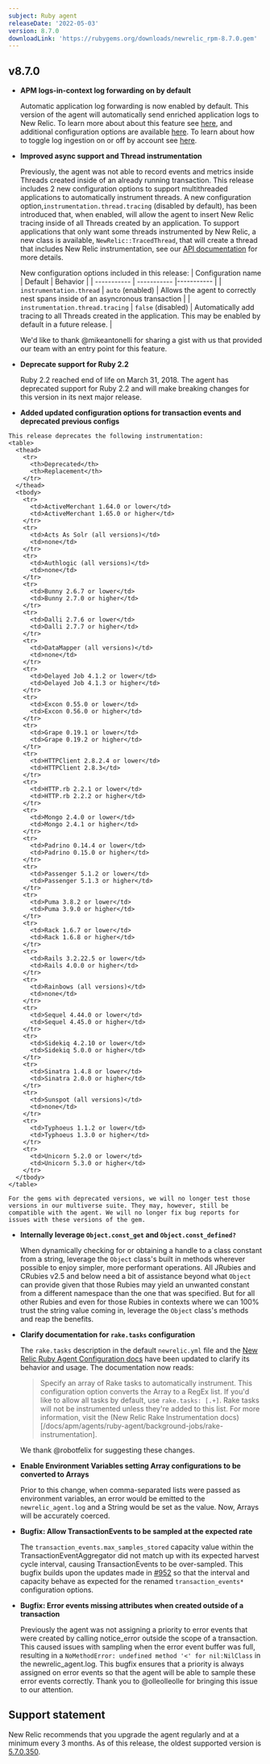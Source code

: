 ```yaml
---
subject: Ruby agent
releaseDate: '2022-05-03'
version: 8.7.0
downloadLink: 'https://rubygems.org/downloads/newrelic_rpm-8.7.0.gem'
---
```


  ## v8.7.0

  * **APM logs-in-context log forwarding on by default**

    Automatic application log forwarding is now enabled by default. This version of the agent will automatically send enriched application logs to New Relic. To learn more about about this feature see [here](https://docs.newrelic.com/docs/apm/new-relic-apm/getting-started/get-started-logs-context/), and additional configuration options are available [here](https://docs.newrelic.com/docs/logs/logs-context/configure-logs-context-ruby). To learn about how to toggle log ingestion on or off by account see [here](https://docs.newrelic.com/docs/logs/logs-context/disable-automatic-logging).

  * **Improved async support and Thread instrumentation**

    Previously, the agent was not able to record events and metrics inside Threads created inside of an already running transaction. This release includes 2 new configuration options to support multithreaded applications to automatically instrument threads. A new configuration option,`instrumentation.thread.tracing` (disabled by default), has been introduced that, when enabled, will allow the agent to insert New Relic tracing inside of all Threads created by an application. To support applications that only want some threads instrumented by New Relic, a new class is available, `NewRelic::TracedThread`, that will create a thread that includes New Relic instrumentation, see our [API documentation](https://www.rubydoc.info/gems/newrelic_rpm/NewRelic) for more details.

    New configuration options included in this release:
    | Configuration name | Default | Behavior |
    | ----------- | ----------- |----------- |
    | `instrumentation.thread`  | `auto` (enabled) | Allows the agent to correctly nest spans inside of an asyncronous transaction   |
    | `instrumentation.thread.tracing` | `false` (disabled)   |  Automatically add tracing to all Threads created in the application. This may be enabled by default in a future release. |

    We'd like to thank @mikeantonelli for sharing a gist with us that provided our team with an entry point for this feature.

  * **Deprecate support for Ruby 2.2**

    Ruby 2.2 reached end of life on March 31, 2018. The agent has deprecated support for Ruby 2.2 and will make breaking changes for this version in its next major release.

  *  **Added updated configuration options for transaction events and deprecated previous configs**

    This release deprecates the following instrumentation:
    <table>
      <thead>
        <tr>
          <th>Deprecated</th>
          <th>Replacement</th>
        </tr>
      </thead>
      <tbody>
        <tr>
          <td>ActiveMerchant 1.64.0 or lower</td>
          <td>ActiveMerchant 1.65.0 or higher</td>
        </tr>
        <tr>
          <td>Acts As Solr (all versions)</td>
          <td>none</td>
        </tr>
        <tr>
          <td>Authlogic (all versions)</td>
          <td>none</td>
        </tr>
        <tr>
          <td>Bunny 2.6.7 or lower</td>
          <td>Bunny 2.7.0 or higher</td>
        </tr>
        <tr>
          <td>Dalli 2.7.6 or lower</td>
          <td>Dalli 2.7.7 or higher</td>
        </tr>
        <tr>
          <td>DataMapper (all versions)</td>
          <td>none</td>
        </tr>
        <tr>
          <td>Delayed Job 4.1.2 or lower</td>
          <td>Delayed Job 4.1.3 or higher</td>
        </tr>
        <tr>
          <td>Excon 0.55.0 or lower</td>
          <td>Excon 0.56.0 or higher</td>
        </tr>
        <tr>
          <td>Grape 0.19.1 or lower</td>
          <td>Grape 0.19.2 or higher</td>
        </tr>
        <tr>
          <td>HTTPClient 2.8.2.4 or lower</td>
          <td>HTTPClient 2.8.3</td>
        </tr>
        <tr>
          <td>HTTP.rb 2.2.1 or lower</td>
          <td>HTTP.rb 2.2.2 or higher</td>
        </tr>
        <tr>
          <td>Mongo 2.4.0 or lower</td>
          <td>Mongo 2.4.1 or higher</td>
        </tr>
        <tr>
          <td>Padrino 0.14.4 or lower</td>
          <td>Padrino 0.15.0 or higher</td>
        </tr>
        <tr>
          <td>Passenger 5.1.2 or lower</td>
          <td>Passenger 5.1.3 or higher</td>
        </tr>
        <tr>
          <td>Puma 3.8.2 or lower</td>
          <td>Puma 3.9.0 or higher</td>
        </tr>
        <tr>
          <td>Rack 1.6.7 or lower</td>
          <td>Rack 1.6.8 or higher</td>
        </tr>
        <tr>
          <td>Rails 3.2.22.5 or lower</td>
          <td>Rails 4.0.0 or higher</td>
        </tr>
        <tr>
          <td>Rainbows (all versions)</td>
          <td>none</td>
        </tr>
        <tr>
          <td>Sequel 4.44.0 or lower</td>
          <td>Sequel 4.45.0 or higher</td>
        </tr>
        <tr>
          <td>Sidekiq 4.2.10 or lower</td>
          <td>Sidekiq 5.0.0 or higher</td>
        </tr>
        <tr>
          <td>Sinatra 1.4.8 or lower</td>
          <td>Sinatra 2.0.0 or higher</td>
        </tr>
        <tr>
          <td>Sunspot (all versions)</td>
          <td>none</td>
        </tr>
        <tr>
          <td>Typhoeus 1.1.2 or lower</td>
          <td>Typhoeus 1.3.0 or higher</td>
        </tr>
        <tr>
          <td>Unicorn 5.2.0 or lower</td>
          <td>Unicorn 5.3.0 or higher</td>
        </tr>
      </tbody>
    </table>

    For the gems with deprecated versions, we will no longer test those versions in our multiverse suite. They may, however, still be compatible with the agent. We will no longer fix bug reports for issues with these versions of the gem.

  * **Internally leverage `Object.const_get` and `Object.const_defined?`**

    When dynamically checking for or obtaining a handle to a class constant from a string, leverage the `Object` class's built in methods wherever possible to enjoy simpler, more performant operations. All JRubies and CRubies v2.5 and below need a bit of assistance beyond what `Object` can provide given that those Rubies may yield an unwanted constant from a different namespace than the one that was specified. But for all other Rubies and even for those Rubies in contexts where we can 100% trust the string value coming in, leverage the `Object` class's methods and reap the benefits.

  * **Clarify documentation for `rake.tasks` configuration**

    The `rake.tasks` description in the default `newrelic.yml` file and the [New Relic Ruby Agent Configuration docs](https://docs.newrelic.com/docs/apm/agents/ruby-agent/configuration/ruby-agent-configuration#rake-tasks) have been updated to clarify its behavior and usage. The documentation now reads:

    > Specify an array of Rake tasks to automatically instrument. This configuration option converts the Array to a RegEx list. If you'd like to allow all tasks by default, use `rake.tasks: [.+]`. Rake tasks will not be instrumented unless they're added to this list. For more information, visit the (New Relic Rake Instrumentation docs)[/docs/apm/agents/ruby-agent/background-jobs/rake-instrumentation].

    We thank @robotfelix for suggesting these changes.

  * **Enable Environment Variables setting Array configurations to be converted to Arrays**

    Prior to this change, when comma-separated lists were passed as environment variables, an error would be emitted to the `newrelic_agent.log` and a String would be set as the value. Now, Arrays will be accurately coerced.

  * **Bugfix: Allow TransactionEvents to be sampled at the expected rate**

    The `transaction_events.max_samples_stored` capacity value within the TransactionEventAggregator did not match up with its expected harvest cycle interval, causing TransactionEvents to be over-sampled. This bugfix builds upon the updates made in [#952](https://github.com/newrelic/newrelic-ruby-agent/pull/952) so that the interval and capacity behave as expected for the renamed `transaction_events*` configuration options.

  * **Bugfix: Error events missing attributes when created outside of a transaction**

    Previously the agent was not assigning a priority to error events that were created by calling notice_error outside the scope of a transaction. This caused issues with sampling when the error event buffer was full, resulting in a `NoMethodError: undefined method '<' for nil:NilClass` in the newrelic_agent.log. This bugfix ensures that a priority is always assigned on error events so that the agent will be able to sample these error events correctly. Thank you to @olleolleolle for bringing this issue to our attention.


## Support statement

New Relic recommends that you upgrade the agent regularly and at a minimum every 3 months. As of this release, the oldest supported version is [5.7.0.350](https://docs.newrelic.com/docs/release-notes/agent-release-notes/ruby-release-notes/ruby-agent-570350).
